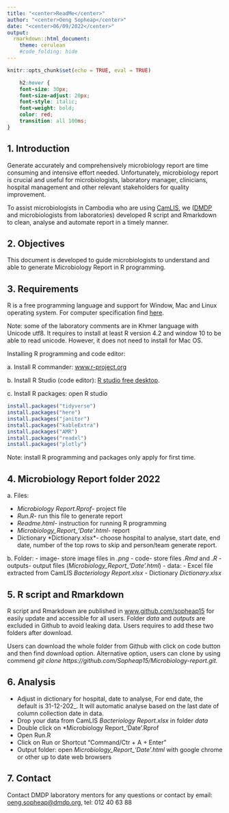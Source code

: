 ```yaml
---
title: "<center>ReadMe</center>"
author: "<center>Oeng Sopheap</center>"
date: "<center>06/09/2022</center>"
output:
  rmarkdown::html_document:
    theme: cerulean
    #code_folding: hide
---
```


```r
knitr::opts_chunk$set(echo = TRUE, eval = TRUE)
```

```css
    h2:hover {
    font-size: 30px;
    font-size-adjust: 20px;
    font-style: italic;
    font-weight: bold;
    color: red;
    transition: all 100ms;
}
```


## 1. Introduction

Generate accurately and comprehensively microbiology report are time consuming and intensive effort needed. Unfortunately, microbiology report is crucial and useful for microbiologists, laboratory manager, clinicians, hospital management and other relevant stakeholders for quality improvement.

To assist microbiologists in Cambodia who are using [CamLIS](www.camlis.net), we ([DMDP](www.dmdp.org) and microbiologists from laboratories) developed R script and Rmarkdown to clean, analyse and automate report in a timely manner.

## 2. Objectives

This document is developed to guide microbiologists to understand and able to generate Microbiology Report in R programming.

## 3. Requirements  

R is a free programming language and support for Window, Mac and Linux operating system. For computer specification find [here](https://cran.r-project.org/doc/manuals/r-release/R-admin.html).

Note: some of the laboratory comments are in Khmer language with Unicode utf8. It requires to install at least R version 4.2 and window 10 to be able to read unicode. However, it does not need to install for Mac OS.  

Installing R programming and code editor:

a\. Install R commander: [www.r-project.org](https://cran.r-project.org)

b\. Install R Studio (code editor): [R studio free desktop](https://www.rstudio.com/products/rstudio/download/).

c\. Install R packages: open R studio

```r
install.packages("tidyverse")
install.packages("here")
install.packages("janitor")
install.packages("kableExtra")
install.packages("AMR")
install.packages("readxl")
install.packages("plotly")
```

Note: install R programming and packages only apply for first time.

## 4. Microbiology Report folder 2022

a\. Files:

-   *Microbiology Report.Rprof*- project file
-   *Run.R*- run this file to generate report
-   *Readme.html*- instruction for running R programming
-   *Microbiology_Report\_'Date'.html*- report
-   Dictionary \*Dictionary.xlsx\*- choose hospital to analyse, start date, end date, number of the top rows to skip and person/team generate report.

b\. Folder:
-   image- store image files in *.png*
-   code- store files *.Rmd* and *.R*
-   outputs- output files (*Microbiology_Report\_'Date'.html*)
-   data:
    -   Excel file extracted from CamLIS *Bacteriology Report.xlsx*
    -   Dictionary *Dictionary.xlsx*

## 5. R script and Rmarkdown

R script and Rmarkdown are published in [www.github.com/sopheap15](www.github.com/sopheap15) for easily update and accessible for all users. Folder *data* and *outputs* are excluded in Github to avoid leaking data. Users requires to add these two folders after download.

Users can download the whole folder from Github with click on code button and then find download option. Alternative option, users can clone by using commend *git clone https://github.com/Sopheap15/Microbiology-report.git.*

## 6. Analysis

-   Adjust in dictionary for hospital, date to analyse, For end date, the default is 31-12-202_. It will automatic analyse based on the last date of column collection date in data.
-   Drop your data from CamLIS *Bacteriology Report.xlsx* in folder *data*
-   Double click on \*Microbiology Report\_'Date'.Rprof
-   Open Run.R
-   Click on Run or Shortcut "Command/Ctr + A + Enter"
-   Output folder: open *Microbiology_Report\_'Date'.html* with google chrome or other up to date web browsers

## 7. Contact

Contact DMDP laboratory mentors for any questions or contact by email: [oeng.sopheap\@dmdp.org](mailto:oeng.sopheap@dmdp.org), tel: 012 40 63 88


